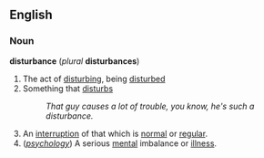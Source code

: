 ==English==
===Noun===
'''disturbance''' (''plural'' '''disturbances''')

#The act of [[disturbing]], being [[disturbed]]
#Something that [[disturb]]s
#:''That guy causes a lot of trouble, you know, he's such a disturbance.''
#An [[interruption]] of that which is [[normal]] or [[regular]].
#(''[[psychology]]'') A serious [[mental]] imbalance or [[illness]].
